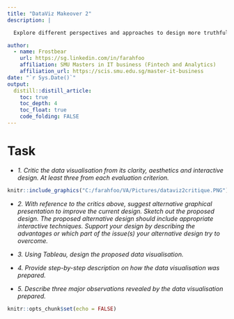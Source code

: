 ```yaml
---
title: "DataViz Makeover 2"
description: |

  Explore different perspectives and approaches to design more truthful and enlightening data visualisation to reveal inter- and intra-zonal public bus flows at the planning sub-zone level of January 2022.

author:
  - name: Frostbear 
    url: https://sg.linkedin.com/in/farahfoo
    affiliation: SMU Masters in IT business (Fintech and Analytics)
    affiliation_url: https://scis.smu.edu.sg/master-it-business
date: "`r Sys.Date()`"
output: 
  distill::distill_article:
    toc: true
    toc_depth: 4
    toc_float: true
    code_folding: FALSE
---
```


# Task

* *1. Critic the data visualisation from its clarity, aesthetics and interactive design. At least three from each evaluation criterion. *

```r
knitr::include_graphics("C:/farahfoo/VA/Pictures/dataviz2critique.PNG")
```



* *2. With reference to the critics above, suggest alternative graphical presentation to improve the current design. Sketch out the proposed design. The proposed alternative design should include appropriate interactive techniques. Support your design by describing the advantages or which part of the issue(s) your alternative design try to overcome. *

* *3. Using Tableau, design the proposed data visualisation. *

* *4. Provide step-by-step description on how the data visualisation was prepared.*

* *5. Describe three major observations revealed by the data visualisation prepared.* 


```r
knitr::opts_chunk$set(echo = FALSE)
```



